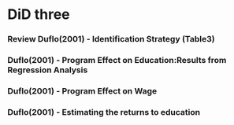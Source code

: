 # DiD three

### Review Duflo(2001) - Identification Strategy (Table3)

### Duflo(2001) - Program Effect on Education:Results from Regression Analysis

### Duflo(2001) - Program Effect on Wage

### Duflo(2001) - Estimating the returns to education